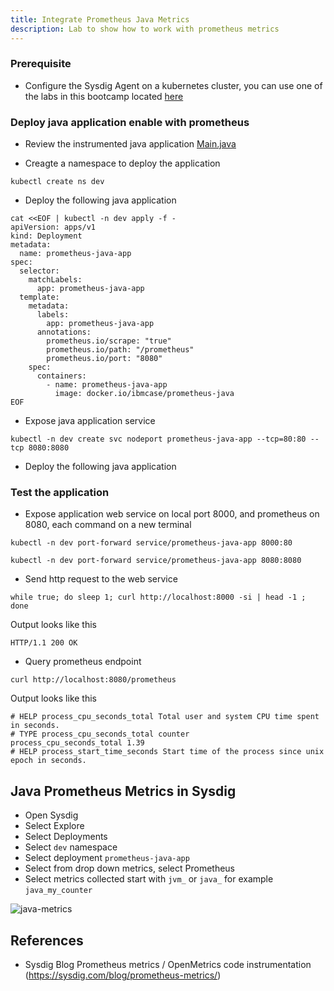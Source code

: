 ```yaml
---
title: Integrate Prometheus Java Metrics
description: Lab to show how to work with prometheus metrics
---
```



### Prerequisite

- Configure the Sysdig Agent on a kubernetes cluster, you can use one of the labs in this bootcamp located [here](/monitoring/sysdig/#activities)


### Deploy java application enable with prometheus

- Review the instrumented java application [Main.java](https://github.com/ibm-cloud-architecture/learning-cloudnative-101/blob/master/examples/monitoring/prometheus/java/src/main/java/Main.java)

- Creagte a namespace to deploy the application
```shell
kubectl create ns dev
```
- Deploy the following java application
```shell
cat <<EOF | kubectl -n dev apply -f -
apiVersion: apps/v1
kind: Deployment
metadata:
  name: prometheus-java-app
spec:
  selector:
    matchLabels:
      app: prometheus-java-app
  template:
    metadata:
      labels:
        app: prometheus-java-app
      annotations:
        prometheus.io/scrape: "true"
        prometheus.io/path: "/prometheus"
        prometheus.io/port: "8080"
    spec:
      containers:
        - name: prometheus-java-app
          image: docker.io/ibmcase/prometheus-java
EOF
```
- Expose java application service
```shell
kubectl -n dev create svc nodeport prometheus-java-app --tcp=80:80 --tcp 8080:8080
```

- Deploy the following java application


### Test the application
- Expose application web service on local port 8000, and prometheus on 8080, each command on a new terminal
```shell
kubectl -n dev port-forward service/prometheus-java-app 8000:80
```
```shell
kubectl -n dev port-forward service/prometheus-java-app 8080:8080
```

- Send http request to the web service
```shell
while true; do sleep 1; curl http://localhost:8000 -si | head -1 ; done
```
Output looks like this
```
HTTP/1.1 200 OK
```

- Query prometheus endpoint
```shell
curl http://localhost:8080/prometheus
```
Output looks like this
```
# HELP process_cpu_seconds_total Total user and system CPU time spent in seconds.
# TYPE process_cpu_seconds_total counter
process_cpu_seconds_total 1.39
# HELP process_start_time_seconds Start time of the process since unix epoch in seconds.
```

## Java Prometheus Metrics in Sysdig
- Open Sysdig
- Select Explore
- Select Deployments
- Select `dev` namespace
- Select deployment `prometheus-java-app`
- Select from drop down metrics, select Prometheus
- Select metrics collected start with `jvm_` or `java_` for example `java_my_counter`

![java-metrics](./images/java_my_counter.png)

## References

- Sysdig Blog Prometheus metrics / OpenMetrics code instrumentation (https://sysdig.com/blog/prometheus-metrics/)

